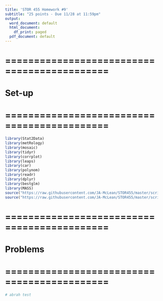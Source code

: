 ```yaml
---
title: 'STOR 455 Homework #9'
subtitle: "25 points - Due 11/28 at 11:59pm"
output:
  word_document: default
  html_document:
    df_print: paged
  pdf_document: default
---
```


# ============================================
# Set-up
# ============================================
```r
library(Stat2Data)
library(metRology)
library(mosaic)
library(tidyr)
library(corrplot)
library(leaps)
library(car)
library(polynom)
library(readr)
library(dplyr)
library(bestglm)
library(MASS)
source("https://raw.githubusercontent.com/JA-McLean/STOR455/master/scripts/ShowSubsets.R")
source("https://raw.githubusercontent.com/JA-McLean/STOR455/master/scripts/anova455.R")
```

# ============================================
# Problems
# ============================================
```r
# abrah test
```

